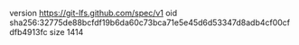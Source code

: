 version https://git-lfs.github.com/spec/v1
oid sha256:32775de88bcfdf19b6da60c73bca71e5e45d6d53347d8adb4cf00cfdfb4913fc
size 1414
